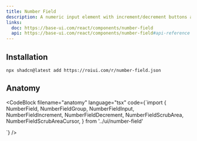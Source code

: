 ```yaml
---
title: Number Field
description: A numeric input element with increment/decrement buttons and a scrub area.
links:
  doc: https://base-ui.com/react/components/number-field
  api: https://base-ui.com/react/components/number-field#api-reference
---
```


<ComponentPreview name="number-field-demo" />

## Installation

```package-install
npx shadcn@latest add https://roiui.com/r/number-field.json
```

## Anatomy

<CodeBlock
filename="anatomy"
  language="tsx"
  code={`import {
  NumberField,
  NumberFieldGroup,
  NumberFieldInput,
  NumberFieldIncrement,
  NumberFieldDecrement,
  NumberFieldScrubArea,
  NumberFieldScrubAreaCursor,
} from '../ui/number-field'

<NumberField>
  <NumberFieldScrubArea>
    <NumberFieldScrubAreaCursor />
  </NumberFieldScrubArea>
  <NumberFieldGroup>
    <NumberFieldDecrement />
    <NumberFieldInput />
    <NumberFieldIncrement />
  </NumberFieldGroup>
</NumberField>`}
/>

